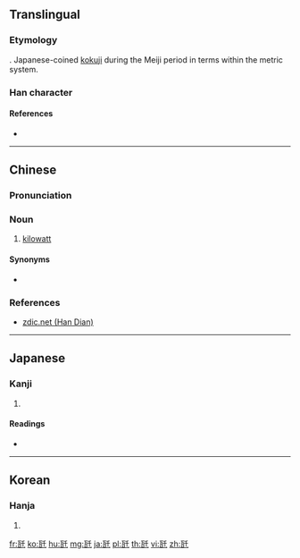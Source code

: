 ==Translingual==

===Etymology===
{{Han compound|瓦|千|t1=gram|t2=one thousand|ls=ic}}. Japanese-coined [[kokuji]] during the Meiji period in terms within the metric system.

===Han character===
{{Han char|rn=98|rad=瓦|as=03|sn=8|four=|canj=MNHJ|ids=⿺瓦千}}

====References====
* {{Han ref|kx=0748.081|dkj=21450|dj=1156.140|hdz=21422.050|uh=74E9|ud=29929|bh=A260|bd=41568}}

----

==Chinese==
{{zh-forms}}

===Pronunciation===
{{zh-pron
|m=qiānwǎ
|c=cin1 nga5
|h=
|md=
|mn=
|w=
|mc=
|oc=
|cat=n
}}

===Noun===
{{zh-noun}}

# {{lb|zh|dated}} [[kilowatt]]

====Synonyms====
* {{zh-l|千瓦}}

===References===
* [http://www.zdic.net/zd/zi/ZdicE7Zdic93ZdicA9.htm zdic.net (Han Dian)]

----

==Japanese==

===Kanji===
{{ja-kanji|grade=|rs=瓦03}}

# {{defn|lang=ja|sort=瓦03}}

====Readings====
* {{ja-readings|on=|kun=[[キログラム]] (kiroguramu)|nanori=}}

----

==Korean==

===Hanja===
{{ko-hanja|hangeul=천|eumhun=|rv=cheon|mr=ch'ŏn|y=chen}}

# {{defn|lang=ko|sort=瓦03}}

[[fr:瓩]]
[[ko:瓩]]
[[hu:瓩]]
[[mg:瓩]]
[[ja:瓩]]
[[pl:瓩]]
[[th:瓩]]
[[vi:瓩]]
[[zh:瓩]]